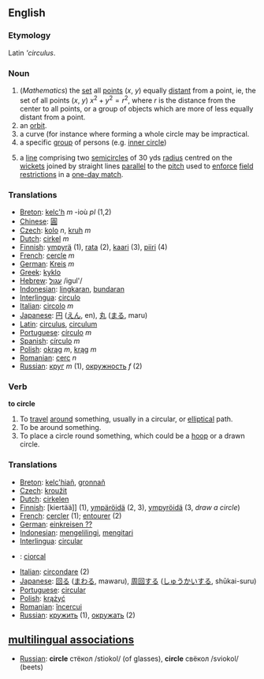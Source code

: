 ==English==

===Etymology===

Latin '''circulus''.

===Noun===

#(''Mathematics'') the [[set]] all [[point]]s (''x'', ''y'') equally [[distant]] from a point, ie, the set of all points (''x'', ''y'') <math> x^2 + y^2 = r^2 </math>, where <math> r </math> is the distance from the center to all points, or a group of objects which are more of less equally distant from a point.
# an [[orbit]]. 
# a curve (for instance where forming a whole circle may be impractical.
# a specific [[group]] of persons (e.g. [[inner circle]])
# {{Cricket}} a [[line]] comprising two [[semicircle]]s of 30 yds [[radius]] centred on the [[wicket]]s joined by straight lines [[parallel]] to the [[pitch]] used to [[enforce]] [[field restrictions]] in a [[one-day match]].

=== Translations ===
*[[Breton]]: [[kelc'h]] ''m'' -ioù ''pl'' (1,2)
*[[Chinese]]: [[圓]]
*[[Czech]]: [[kolo]] ''n'', [[kruh]] ''m''
*[[Dutch]]: [[cirkel]] ''m''
*[[Finnish]]: [[ympyrä]] (1), [[rata#Finnish|rata]] (2), [[kaari]] (3), [[piiri]] (4)
*[[French]]: [[cercle]] ''m''
*[[German]]: [[Kreis]] ''m''
*[[Greek]]: [[kyklo]]
*[[Hebrew]]: [[:he:עגול|עגול]] /igul'/
*[[Indonesian]]: [[lingkar|lingkaran]], [[bundar|bundaran]]
*[[Interlingua]]: [[circulo]]
*[[Italian]]: [[circolo]] ''m''
*[[Japanese]]: [[円]] ([[えん]], en), [[丸]] ([[まる]], maru)
*[[Latin]]: [[circulus]], [[circulum]]
*[[Portuguese]]: [[círculo]] ''m''
*[[Spanish]]: [[círculo]] ''m''
*[[Polish]]: [[okrąg]] ''m'', [[krąg]] ''m''
*[[Romanian]]: [[cerc]] ''n''
*[[Russian]]: [[круг]] ''m'' (1), [[окружность]] ''f'' (2)

=== Verb ===

'''to circle'''

#To [[travel]] [[around]] something, usually in a circular, or [[elliptical]] path.
#To be around something.
#To place a circle round something, which could be a [[hoop]] or a drawn circle.

=== Translations ===
*[[Breton]]: [[kelc'hiañ]], [[gronnañ]]
*[[Czech]]: [[kroužit]]
*[[Dutch]]: [[cirkelen]]
*[[Finnish]]: [kiertää]] (1), [[ympäröidä]] (2, 3), [[ympyröidä]] (3, ''draw a circle'')
*[[French]]: [[cercler]] (1); [[entourer]] (2)
*[[German]]: [[einkreisen ??]]
*[[Indonesian]]: [[keliling|mengelilingi]], [[kitar|mengitari]]
*[[Interlingua]]: [[circular]]
*{{ga}}: [[ciorcal]]
*[[Italian]]: [[circondare]] (2)
*[[Japanese]]: [[回る]] ([[まわる]], mawaru), [[周回]]する ([[しゅうかい]]する, shūkai-suru)
*[[Portuguese]]: [[circular]]
*[[Polish]]: [[krążyć]]
*[[Romanian]]: [[încercui]]
*[[Russian]]: [[кружить]] (1), [[окружать]] (2)

==[[multilingual associations]]==
*[[Russian]]: '''circle''' стёкол /stiokol/ (of glasses), '''circle''' свёкол /sviokol/ (beets)